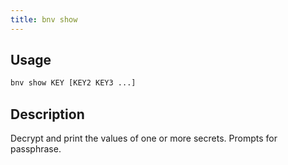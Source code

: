 ```yaml
---
title: bnv show
---
```


## Usage

```bash
bnv show KEY [KEY2 KEY3 ...]
```

## Description

Decrypt and print the values of one or more secrets. Prompts for passphrase.

